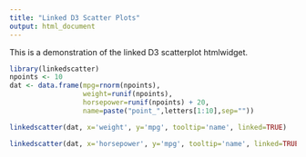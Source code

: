 ```yaml
---
title: "Linked D3 Scatter Plots"
output: html_document
---
```


This is a demonstration of the linked D3 scatterplot htmlwidget.

```r
library(linkedscatter)
npoints <- 10
dat <- data.frame(mpg=rnorm(npoints),
                  weight=runif(npoints),
                  horsepower=runif(npoints) + 20,
                  name=paste("point_",letters[1:10],sep=""))
```

```r
linkedscatter(dat, x='weight', y='mpg', tooltip='name', linked=TRUE)
```

```r
linkedscatter(dat, x='horsepower', y='mpg', tooltip='name', linked=TRUE)
```
